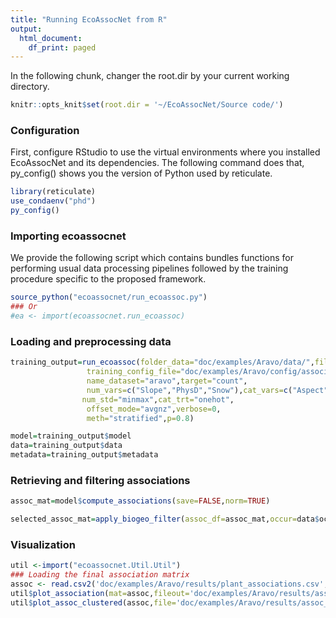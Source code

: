 ```yaml
---
title: "Running EcoAssocNet from R"
output:
  html_document:
    df_print: paged
---
```


In the following chunk, changer the root.dir by your current working directory.
```r
knitr::opts_knit$set(root.dir = '~/EcoAssocNet/Source code/')
```

### Configuration
First, configure RStudio to use the virtual environments where you installed EcoAssocNet and its dependencies.
The following command does that, py_config() shows you the version of Python used by reticulate. 

```r
library(reticulate)
use_condaenv("phd")
py_config()
```

### Importing ecoassocnet
We provide the following script which contains bundles functions for performing usual data processing pipelines followed  by the training procedure specific to the proposed framework.
```r
source_python("ecoassocnet/run_ecoassoc.py")
### Or 
#ea <- import(ecoassocnet.run_ecoassoc)
```

### Loading and preprocessing data
```r
training_output=run_ecoassoc(folder_data="doc/examples/Aravo/data/",file_env="env.csv",file_count="occur.csv",
                 training_config_file="doc/examples/Aravo/config/association_learning.ini",
                 name_dataset="aravo",target="count",
                 num_vars=c("Slope","PhysD","Snow"),cat_vars=c("Aspect","Form","ZoogD"),
                num_std="minmax",cat_trt="onehot",
                 offset_mode="avgnz",verbose=0,
                 meth="stratified",p=0.8)

model=training_output$model
data=training_output$data
metadata=training_output$metadata
```

### Retrieving and filtering associations
```r
assoc_mat=model$compute_associations(save=FALSE,norm=TRUE)

selected_assoc_mat=apply_biogeo_filter(assoc_df=assoc_mat,occur=data$occur,weights=model$mle$final_weights,thoccur=0,thass=0.75,thresp=0.5,names=metadata$names)
```

### Visualization
```r
util <-import("ecoassocnet.Util.Util")
### Loading the final association matrix 
assoc <- read.csv2('doc/examples/Aravo/results/plant_associations.csv',row.names = 1)
util$plot_association(mat=assoc,fileout='doc/examples/Aravo/results/assoc.pdf')
util$plot_assoc_clustered(assoc,file='doc/examples/Aravo/results/assoc_clustered.pdf')
```

